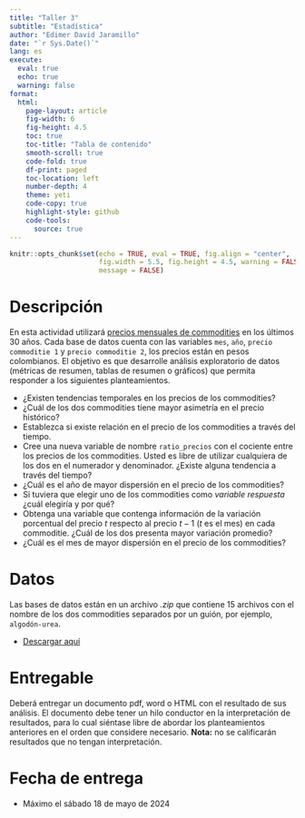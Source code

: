 ```yaml
---
title: "Taller 3"
subtitle: "Estadística"
author: "Edimer David Jaramillo"
date: "`r Sys.Date()`"
lang: es 
execute: 
  eval: true
  echo: true
  warning: false
format:
  html:
    page-layout: article
    fig-width: 6
    fig-height: 4.5
    toc: true
    toc-title: "Tabla de contenido"
    smooth-scroll: true
    code-fold: true
    df-print: paged
    toc-location: left
    number-depth: 4
    theme: yeti
    code-copy: true
    highlight-style: github
    code-tools:
      source: true
---
```


```r
knitr::opts_chunk$set(echo = TRUE, eval = TRUE, fig.align = "center",
                      fig.width = 5.5, fig.height = 4.5, warning = FALSE,
                      message = FALSE)
```

# Descripción

En esta actividad utilizará [precios mensuales de commodities](https://www.indexmundi.com/es/precios-de-mercado/) en los últimos 30 años. Cada base de datos cuenta con las variables `mes`, `año`, `precio commoditie 1` y `precio commoditie 2`, los precios están en pesos colombianos. El objetivo es que desarrolle  análisis exploratorio de datos (métricas de resumen, tablas de resumen o gráficos) que permita responder a los siguientes planteamientos.

- ¿Existen tendencias temporales en los precios de los commodities?
- ¿Cuál de los dos commodities tiene mayor asimetría en el precio histórico?
- Establezca si existe relación en el precio de los commodities a través del tiempo.
- Cree una nueva variable de nombre `ratio_precios` con el cociente entre los precios de los commodities. Usted es libre de utilizar cualquiera de los dos en el numerador y denominador. ¿Existe alguna tendencia a través del tiempo?
- ¿Cuál es el año de mayor dispersión en el precio de los commodities?
- Si tuviera que elegir uno de los commodities como *variable respuesta* ¿cuál elegiría y por qué?
- Obtenga una variable que contenga información de la variación porcentual del precio $t$ respecto al precio $t-1$ ($t$ es el mes) en cada commoditie. ¿Cuál de los dos presenta mayor variación promedio?
- ¿Cuál es el mes de mayor dispersión en el precio de los commodities?
  
# Datos

Las bases de datos están en un archivo *.zip* que contiene 15 archivos con el nombre de los dos commodities separados por un guión, por ejemplo, `algodón-urea`.

- [Descargar aquí](https://rproject-udea.netlify.app/temas/data/datos-commodities.zip)
  
# Entregable

Deberá entregar un documento pdf, word o HTML con el resultado de sus análisis. El documento debe tener un hilo conductor en la interpretación de resultados, para lo cual siéntase libre de abordar los planteamientos anteriores en el orden que considere necesario. **Nota:** no se calificarán resultados que no tengan interpretación.

# Fecha de entrega

- Máximo el sábado 18 de mayo de 2024